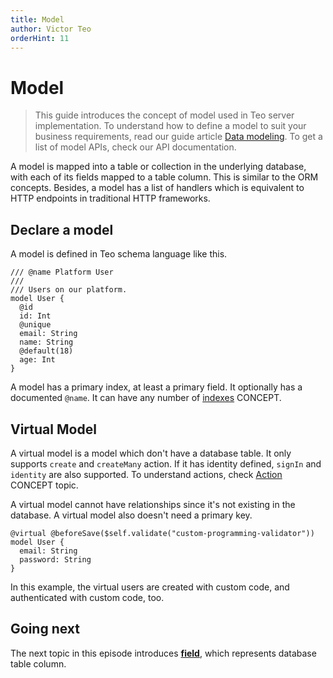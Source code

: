 ```yaml
---
title: Model
author: Victor Teo
orderHint: 11
---
```



# Model

> This guide introduces the concept of model used in Teo server implementation.
> To understand how to define a model to suit your business requirements, read
> our guide article [Data modeling](/guides/server-guides/data-modeling).
> To get a list of model APIs, check our API documentation.

A model is mapped into a table or collection in the underlying database, with
each of its fields mapped to a table column. This is similar to the ORM
concepts. Besides, a model has a list of handlers which is equivalent to HTTP
endpoints in traditional HTTP frameworks.

## Declare a model

A model is defined in Teo schema language like this.

```teo showLineNumbers
/// @name Platform User
///
/// Users on our platform.
model User {
  @id
  id: Int
  @unique
  email: String
  name: String
  @default(18)
  age: Int
}
```

A model has a primary index, at least a primary field. It optionally has a
documented `@name`. It can have any number of [indexes](/concepts/components/teo-schema/index) <span className="concept">CONCEPT</span>.

## Virtual Model

A virtual model is a model which don't have a database table. It only supports
`create` and `createMany` action. If it has identity defined, `signIn` and
`identity` are also supported. To understand actions, check
[Action](/concepts/components/teo-schema/action)
<span className="concept">CONCEPT</span> topic.

A virtual model cannot have relationships since it's not existing in the
database. A virtual model also doesn't need a primary key.

```teo showLineNumbers
@virtual @beforeSave($self.validate("custom-programming-validator"))
model User {
  email: String
  password: String
}
```

In this example, the virtual users are created with custom code, and
authenticated with custom code, too.

## Going next

The next topic in this episode introduces
[**field**](/concepts/components/teo-schema/field), which represents database
table column.

<PrevNext />
